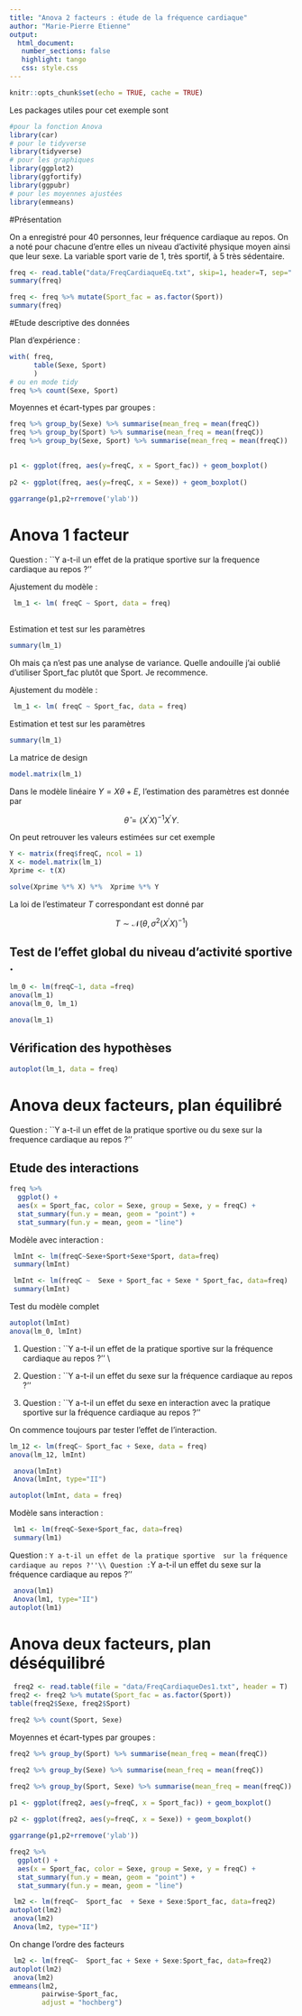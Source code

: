 ```yaml
---
title: "Anova 2 facteurs : étude de la fréquence cardiaque"
author: "Marie-Pierre Etienne"
output: 
  html_document:
   number_sections: false
   highlight: tango
   css: style.css
---
```


```r
knitr::opts_chunk$set(echo = TRUE, cache = TRUE)
```


Les packages utiles pour cet exemple sont 
```r
#pour la fonction Anova
library(car)
# pour le tidyverse
library(tidyverse)
# pour les graphiques
library(ggplot2) 
library(ggfortify)
library(ggpubr)
# pour les moyennes ajustées
library(emmeans) 

```

#Présentation

On a enregistré pour 40 personnes, leur fréquence cardiaque au repos. On a noté pour chacune d'entre elles un niveau d'activité physique moyen ainsi que leur sexe. La variable sport varie de 1, très sportif, à 5 très sédentaire.

```r
freq <- read.table("data/FreqCardiaqueEq.txt", skip=1, header=T, sep=" ") 
summary(freq)

freq <- freq %>% mutate(Sport_fac = as.factor(Sport))
summary(freq)
```

#Etude descriptive des données

Plan d'expérience :
```r

with( freq,
      table(Sexe, Sport)
      )
# ou en mode tidy
freq %>% count(Sexe, Sport)
```



Moyennes et écart-types par groupes :

```r
freq %>% group_by(Sexe) %>% summarise(mean_freq = mean(freqC))
freq %>% group_by(Sport) %>% summarise(mean_freq = mean(freqC))
freq %>% group_by(Sexe, Sport) %>% summarise(mean_freq = mean(freqC))

  
p1 <- ggplot(freq, aes(y=freqC, x = Sport_fac)) + geom_boxplot()
  
p2 <- ggplot(freq, aes(y=freqC, x = Sexe)) + geom_boxplot()

ggarrange(p1,p2+rremove('ylab'))
```

# Anova 1 facteur
Question : ``Y a-t-il un effet de la pratique sportive sur la frequence cardiaque au repos ?''


Ajustement du modèle :
```r
 lm_1 <- lm( freqC ~ Sport, data = freq)
 
```

Estimation et test sur les paramètres 

```r
summary(lm_1)
```

Oh mais ça n'est pas une analyse de variance. Quelle andouille j'ai oublié d'utiliser Sport_fac plutôt que Sport. Je recommence.


Ajustement du modèle :
```r
 lm_1 <- lm( freqC ~ Sport_fac, data = freq)
```

Estimation et test sur les paramètres 

```r
summary(lm_1)
```

La matrice de design
```r
model.matrix(lm_1)
```

Dans le modèle linéaire $Y=X\theta +E$, l'estimation des paramètres est donnée par 

$$ \hat{\theta} = (X^\prime X )^{-1} X^\prime  Y.$$


On peut retrouver les valeurs estimées  sur cet exemple

```r
Y <- matrix(freq$freqC, ncol = 1)
X <- model.matrix(lm_1)
Xprime <- t(X)

solve(Xprime %*% X) %*%  Xprime %*% Y
```

La loi de l'estimateur $T$ correspondant est donné par

$$T\sim\mathcal{N}\left( \theta, \sigma^2 (X^\prime X)^{-1} \right)$$


## Test de l'effet global du niveau d'activité sportive .

```r

lm_0 <- lm(freqC~1, data =freq)
anova(lm_1)
anova(lm_0, lm_1)
```


```r
anova(lm_1)
```


## Vérification des hypothèses

```r
autoplot(lm_1, data = freq)
```







# Anova deux facteurs, plan équilibré
Question : ``Y a-t-il un effet de la pratique sportive ou du sexe sur la frequence cardiaque au repos ?''


## Etude des interactions

```r

freq %>% 
  ggplot() +
  aes(x = Sport_fac, color = Sexe, group = Sexe, y = freqC) +
  stat_summary(fun.y = mean, geom = "point") +
  stat_summary(fun.y = mean, geom = "line")

```

Modèle avec interaction :
```r
 lmInt <- lm(freqC~Sexe+Sport+Sexe*Sport, data=freq)
 summary(lmInt)
```
```r
 lmInt <- lm(freqC ~  Sexe + Sport_fac + Sexe * Sport_fac, data=freq)
 summary(lmInt)
```


Test du modèle complet 

```r
autoplot(lmInt)
anova(lm_0, lmInt)
```


1. Question : ``Y a-t-il un effet de la pratique sportive  sur la fréquence cardiaque au repos ?'' \\
2. Question : ``Y a-t-il un effet du sexe  sur la fréquence cardiaque au repos ?''

3. Question : ``Y a-t-il un effet du sexe en interaction avec la pratique sportive sur la fréquence cardiaque au repos ?''


On commence toujours par tester l'effet de l'interaction.


```r
lm_12 <- lm(freqC~ Sport_fac + Sexe, data = freq)
anova(lm_12, lmInt)
```

```r
 anova(lmInt)
 Anova(lmInt, type="II")
```


```r
autoplot(lmInt, data = freq)
```






Modèle sans interaction :

```r
 lm1 <- lm(freqC~Sexe+Sport_fac, data=freq)
 summary(lm1)

```

Question : ``Y a-t-il un effet de la pratique sportive  sur la fréquence cardiaque au repos ?''\\
Question : ``Y a-t-il un effet du sexe  sur la fréquence cardiaque au repos ?''

```r
 anova(lm1)
 Anova(lm1, type="II")
autoplot(lm1)
```



# Anova deux facteurs, plan déséquilibré

```r
 freq2 <- read.table(file = "data/FreqCardiaqueDes1.txt", header = T)
freq2 <- freq2 %>% mutate(Sport_fac = as.factor(Sport))
table(freq2$Sexe, freq2$Sport)

freq2 %>% count(Sport, Sexe) 
```

Moyennes et écart-types par groupes :

```r
freq2 %>% group_by(Sport) %>% summarise(mean_freq = mean(freqC)) 

freq2 %>% group_by(Sexe) %>% summarise(mean_freq = mean(freqC)) 

freq2 %>% group_by(Sport, Sexe) %>% summarise(mean_freq = mean(freqC)) 
```


```r
p1 <- ggplot(freq2, aes(y=freqC, x = Sport_fac)) + geom_boxplot()
  
p2 <- ggplot(freq2, aes(y=freqC, x = Sexe)) + geom_boxplot()

ggarrange(p1,p2+rremove('ylab'))

freq2 %>% 
  ggplot() +
  aes(x = Sport_fac, color = Sexe, group = Sexe, y = freqC) +
  stat_summary(fun.y = mean, geom = "point") +
  stat_summary(fun.y = mean, geom = "line")

```





```r
 lm2 <- lm(freqC~  Sport_fac  + Sexe + Sexe:Sport_fac, data=freq2)
autoplot(lm2)
 anova(lm2)
 Anova(lm2, type="II")
```

On change l'ordre des facteurs


```r
 lm2 <- lm(freqC~  Sport_fac + Sexe + Sexe:Sport_fac, data=freq2)
autoplot(lm2)
 anova(lm2)
emmeans(lm2, 
        pairwise~Sport_fac,
        adjust = "hochberg") 

```

